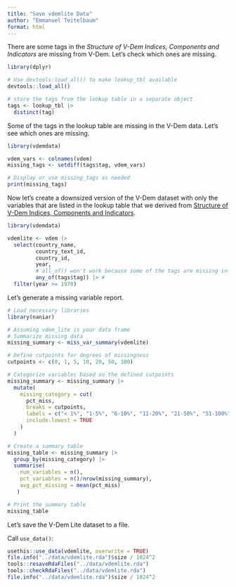 ```yaml
---
title: "Save vdemlite Data"
author: "Emmanuel Teitelbaum"
format: html
---
```


There are some tags in the *Structure of V-Dem Indices, Components and Indicators* are missing from V-Dem. Let's check which ones are missing.

```r
library(dplyr)

# Use devtools:load_all() to make lookup_tbl available
devtools::load_all()

# store the tags from the lookup table in a separate object
tags <- lookup_tbl |> 
  distinct(tag) 
```

Some of the tags in the lookup table are missing in the V-Dem data. Let's see which ones are missing.

```r
library(vdemdata)

vdem_vars <- colnames(vdem)
missing_tags <- setdiff(tags$tag, vdem_vars)

# Display or use missing_tags as needed
print(missing_tags)
```

Now let's create a downsized version of the V-Dem dataset with only the variables that are listed in the lookup table that we derived from [Structure of V-Dem Indices, Components and Indicators](https://v-dem.net/documents/41/v-dem_structureofaggregation_v14.pdf).

```r
library(vdemdata)

vdemlite <- vdem |>
  select(country_name, 
         country_text_id,
         country_id,
         year, 
         # all_of() won't work because some of the tags are missing in V-Dem
         any_of(tags$tag)) |> # 
  filter(year >= 1970) 
```

Let's generate a missing variable report. 

```r
# Load necessary libraries
library(naniar)

# Assuming vdem_lite is your data frame
# Summarize missing data
missing_summary <- miss_var_summary(vdemlite)

# Define cutpoints for degrees of missingness
cutpoints <- c(0, 1, 5, 10, 20, 50, 100)

# Categorize variables based on the defined cutpoints
missing_summary <- missing_summary |>
  mutate(
    missing_category = cut(
      pct_miss,
      breaks = cutpoints,
      labels = c("< 1%", "1-5%", "6-10%", "11-20%", "21-50%", "51-100%"),
      include.lowest = TRUE
    )
  )

# Create a summary table
missing_table <- missing_summary |>
  group_by(missing_category) |>
  summarise(
    num_variables = n(),
    pct_variables = n()/nrow(missing_summary),
    avg_pct_missing = mean(pct_miss)
   )

# Print the summary table
missing_table
```

Let's save the V-Dem Lite dataset to a file.

Call `use_data()`:

```r
usethis::use_data(vdemlite, overwrite = TRUE)
file.info("../data/vdemlite.rda")$size / 1024^2
tools::resaveRdaFiles("../data/vdemlite.rda")
tools::checkRdaFiles("../data/vdemlite.rda")
file.info("../data/vdemlite.rda")$size / 1024^2
```


